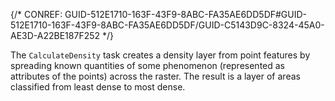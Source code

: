 

{/* CONREF: GUID-512E1710-163F-43F9-8ABC-FA35AE6DD5DF#GUID-512E1710-163F-43F9-8ABC-FA35AE6DD5DF/GUID-C5143D9C-8324-45A0-AE3D-A22BE187F252  */}

The `CalculateDensity`  task creates a density layer from point features by spreading known quantities of some phenomenon (represented as attributes of the points) across the raster. The result is a layer of areas classified from least dense to most dense.
